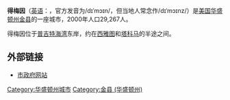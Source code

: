 {{Infobox City
|chinese_name=得梅因
|official_name            = {{lang|en|Des Moines, Washington}}
|settlement_type          = [[City|City]]
|image_map = King_County_Washington_Incorporated_and_Unincorporated_areas_Des_Moines_Highlighted.svg
|mapsize                  = 250x200px
|subdivision_type         = [[国家列表|国家]]
|subdivision_name         = [[美国|美国]]
|subdivision_type1        = [[美国行政区划|州]]
|subdivision_name1        = [[华盛顿州|华盛顿州]]
|subdivision_type2        = [[华盛顿州各县列表|县]]
|subdivision_name2        = [[金县_(华盛顿州)|金县]]
|area_total           = 16.4
|area_land            = 16.4
|area_water           = 0.0
|area_total_sq_mi         = 6.3
|area_land_sq_mi          = 6.3
|area_water_sq_mi         = 0.0
|population_as_of         = 2000年
|population_total         = 29,267
|population_density   = 1,782.5
|population_density_sq_mi = 4,616.5
|timezone                 = PST
|utc_offset               = -8
|timezone_DST             = PDT
|utc_offset_DST           = -7
|elevation              = 28
|elevation_ft             = 92
|latd = 47 |latm = 23 |lats = 39 |latNS = N
|longd = 122 |longm = 19 |longs = 5 |longEW = W
|postal_code_type         = [[美国邮区编号|美国邮区编号]]
|postal_code              = 98148, 98198
|area_code                = 206
}}
'''得梅因'''（[[英语|英语]]：'''{{lang|en|Des Moines}}'''，官方发音为/dɪˈmɔɪn/，但当地人常念作/dɪˈmɔɪnz/）是[[美国|美国]][[华盛顿州|华盛顿州]][[金县_(华盛顿州)|金县]]的一座城市，2000年人口29,267人。

得梅因位于[[普吉特海湾|普吉特海湾]]东岸，约在[[西雅图|西雅图]]和[[塔科马_(华盛顿州)|塔科马]]的半途之间。

==外部链接==
*[http://www.desmoineswa.gov 市政府网站] {{Wayback|url=http://www.desmoineswa.gov/ |date=20220317233455 }}

{{Washington}}

{{DEFAULTSORT:Des Moines}}
[[Category:华盛顿州城市|Category:华盛顿州城市]]
[[Category:金县_(华盛顿州)|Category:金县 (华盛顿州)]]
{{Washington-stub}}
